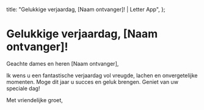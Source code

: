   title: "Gelukkige verjaardag, [Naam ontvanger]! | Letter App",
};

# Gelukkige verjaardag, [Naam ontvanger]!

Geachte dames en heren [Naam ontvanger],

Ik wens u een fantastische verjaardag vol vreugde, lachen en onvergetelijke momenten. Moge dit jaar u succes en geluk brengen. Geniet van uw speciale dag!

Met vriendelijke groet,
